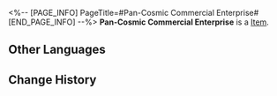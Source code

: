 <%-- [PAGE_INFO]
PageTitle=#Pan-Cosmic Commercial Enterprise#
[END_PAGE_INFO] --%>
{{Item Infobox
|id          = 83031
|image       = Item Pan-Cosmic Commercial Enterprise.png
|type        = 
|invCategory = 
|rarity      = 2
|effect      = 
|description = 
}}
'''Pan-Cosmic Commercial Enterprise''' is a [[Item]].

==Other Languages==
{{Other Languages
|en   = Pan-Cosmic Commercial Enterprise
|zhs  = 泛银河商业公司
|zht  = 泛銀河商業公司
|ja   = 汎銀河商事会社
|ko   = 범은하 상사
|es   = Entidad comercial pangaláctica
|fr   = Entreprise commerciale intersidérale
|ru   = Пангалактическое коммерческое предприятие
|th   = Pan-Cosmic Commercial Enterprise
|vi   = Công Ty Kinh Doanh Liên Ngân Hà
|de   = Pangalaktische Handelsgesellschaft
|id   = Pan-Cosmic Commercial Enterprise
|pt   = Empresa Mercantil Pan-Cósmica
}}

==Change History==
{{Change History|1.0}}